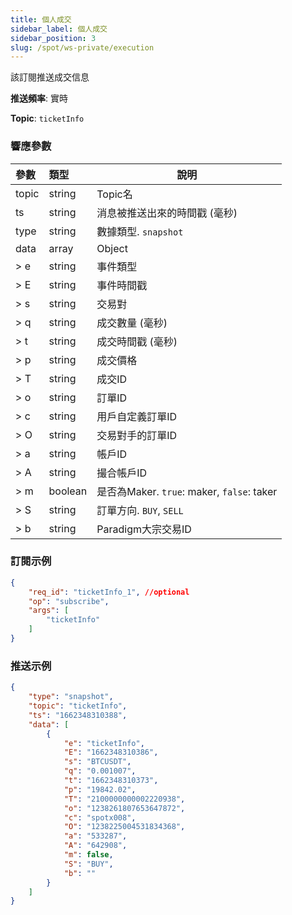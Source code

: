 ```yaml
---
title: 個人成交
sidebar_label: 個人成交
sidebar_position: 3
slug: /spot/ws-private/execution
---
```


<p>該訂閱推送成交信息</p>
<p><b>推送頻率</b>: 實時</p>
<p><b>Topic</b>: <code>ticketInfo</code></p>

### 響應參數
| 參數 | 類型 | 說明|
|:----- |:-----|----- |
|topic |string |Topic名 |
|ts |string |消息被推送出來的時間戳 (毫秒) |
|type |string |數據類型. `snapshot`|
|data |array |Object |
|> e | string | 事件類型 |
|> E | string | 事件時間戳 |
|> s | string | 交易對 |
|> q | string | 成交數量 (毫秒) |
|> t | string | 成交時間戳 (毫秒) |
|> p | string | 成交價格 |
|> T | string | 成交ID |
|> o | string | 訂單ID |
|> c | string | 用戶自定義訂單ID |
|> O | string | 交易對手的訂單ID |
|> a | string | 帳戶ID |
|> A | string | 撮合帳戶ID|
|> m | boolean | 是否為Maker. `true`: maker, `false`: taker |
|> S | string | 訂單方向. `BUY`, `SELL` |
|> b | string | Paradigm大宗交易ID |

### 訂閱示例

```json
{
    "req_id": "ticketInfo_1", //optional
    "op": "subscribe",
    "args": [
        "ticketInfo"
    ]
}
```

### 推送示例

```json
{
    "type": "snapshot",
    "topic": "ticketInfo",
    "ts": "1662348310388",
    "data": [
        {
            "e": "ticketInfo",
            "E": "1662348310386",
            "s": "BTCUSDT",
            "q": "0.001007",
            "t": "1662348310373",
            "p": "19842.02",
            "T": "2100000000002220938",
            "o": "1238261807653647872",
            "c": "spotx008",
            "O": "1238225004531834368",
            "a": "533287",
            "A": "642908",
            "m": false,
            "S": "BUY",
            "b": ""
        }
    ]
}
```